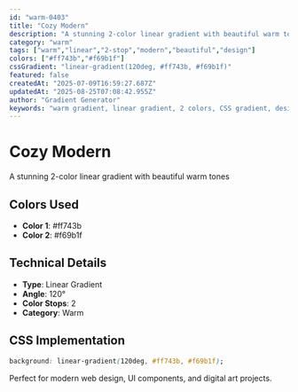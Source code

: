 ```yaml
---
id: "warm-0403"
title: "Cozy Modern"
description: "A stunning 2-color linear gradient with beautiful warm tones"
category: "warm"
tags: ["warm","linear","2-stop","modern","beautiful","design"]
colors: ["#ff743b","#f69b1f"]
cssGradient: "linear-gradient(120deg, #ff743b, #f69b1f)"
featured: false
createdAt: "2025-07-09T16:59:27.687Z"
updatedAt: "2025-08-25T07:08:42.955Z"
author: "Gradient Generator"
keywords: "warm gradient, linear gradient, 2 colors, CSS gradient, design, #ff743b, #f69b1f"
---
```


# Cozy Modern

A stunning 2-color linear gradient with beautiful warm tones

## Colors Used
- **Color 1**: #ff743b
- **Color 2**: #f69b1f

## Technical Details
- **Type**: Linear Gradient
- **Angle**: 120°
- **Color Stops**: 2
- **Category**: Warm

## CSS Implementation
```css
background: linear-gradient(120deg, #ff743b, #f69b1f);
```

Perfect for modern web design, UI components, and digital art projects.
